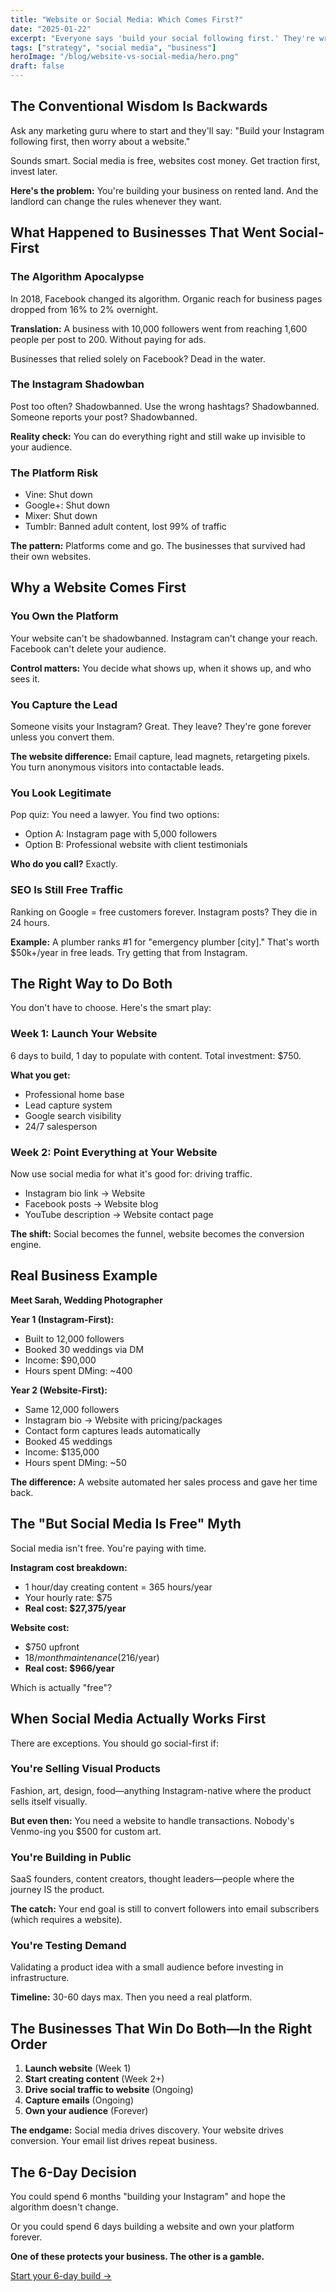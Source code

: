 ```yaml
---
title: "Website or Social Media: Which Comes First?"
date: "2025-01-22"
excerpt: "Everyone says 'build your social following first.' They're wrong. Here's why owning your platform beats renting someone else's."
tags: ["strategy", "social media", "business"]
heroImage: "/blog/website-vs-social-media/hero.png"
draft: false
---
```


## The Conventional Wisdom Is Backwards

Ask any marketing guru where to start and they'll say: "Build your Instagram following first, then worry about a website."

Sounds smart. Social media is free, websites cost money. Get traction first, invest later.

**Here's the problem:** You're building your business on rented land. And the landlord can change the rules whenever they want.

## What Happened to Businesses That Went Social-First

### The Algorithm Apocalypse

In 2018, Facebook changed its algorithm. Organic reach for business pages dropped from 16% to 2% overnight.

**Translation:** A business with 10,000 followers went from reaching 1,600 people per post to 200. Without paying for ads.

Businesses that relied solely on Facebook? Dead in the water.

### The Instagram Shadowban

Post too often? Shadowbanned. Use the wrong hashtags? Shadowbanned. Someone reports your post? Shadowbanned.

**Reality check:** You can do everything right and still wake up invisible to your audience.

### The Platform Risk

- Vine: Shut down
- Google+: Shut down
- Mixer: Shut down
- Tumblr: Banned adult content, lost 99% of traffic

**The pattern:** Platforms come and go. The businesses that survived had their own websites.

## Why a Website Comes First

### You Own the Platform

Your website can't be shadowbanned. Instagram can't change your reach. Facebook can't delete your audience.

**Control matters:** You decide what shows up, when it shows up, and who sees it.

### You Capture the Lead

Someone visits your Instagram? Great. They leave? They're gone forever unless you convert them.

**The website difference:** Email capture, lead magnets, retargeting pixels. You turn anonymous visitors into contactable leads.

### You Look Legitimate

Pop quiz: You need a lawyer. You find two options:
- Option A: Instagram page with 5,000 followers
- Option B: Professional website with client testimonials

**Who do you call?** Exactly.

### SEO Is Still Free Traffic

Ranking on Google = free customers forever. Instagram posts? They die in 24 hours.

**Example:** A plumber ranks #1 for "emergency plumber [city]." That's worth $50k+/year in free leads. Try getting that from Instagram.

## The Right Way to Do Both

You don't have to choose. Here's the smart play:

### Week 1: Launch Your Website

6 days to build, 1 day to populate with content. Total investment: $750.

**What you get:**
- Professional home base
- Lead capture system
- Google search visibility
- 24/7 salesperson

### Week 2: Point Everything at Your Website

Now use social media for what it's good for: driving traffic.

- Instagram bio link → Website
- Facebook posts → Website blog
- YouTube description → Website contact page

**The shift:** Social becomes the funnel, website becomes the conversion engine.

## Real Business Example

**Meet Sarah, Wedding Photographer**

**Year 1 (Instagram-First):**
- Built to 12,000 followers
- Booked 30 weddings via DM
- Income: $90,000
- Hours spent DMing: ~400

**Year 2 (Website-First):**
- Same 12,000 followers
- Instagram bio → Website with pricing/packages
- Contact form captures leads automatically
- Booked 45 weddings
- Income: $135,000
- Hours spent DMing: ~50

**The difference:** A website automated her sales process and gave her time back.

## The "But Social Media Is Free" Myth

Social media isn't free. You're paying with time.

**Instagram cost breakdown:**
- 1 hour/day creating content = 365 hours/year
- Your hourly rate: $75
- **Real cost: $27,375/year**

**Website cost:**
- $750 upfront
- $18/month maintenance ($216/year)
- **Real cost: $966/year**

Which is actually "free"?

## When Social Media Actually Works First

There are exceptions. You should go social-first if:

### You're Selling Visual Products

Fashion, art, design, food—anything Instagram-native where the product sells itself visually.

**But even then:** You need a website to handle transactions. Nobody's Venmo-ing you $500 for custom art.

### You're Building in Public

SaaS founders, content creators, thought leaders—people where the journey IS the product.

**The catch:** Your end goal is still to convert followers into email subscribers (which requires a website).

### You're Testing Demand

Validating a product idea with a small audience before investing in infrastructure.

**Timeline:** 30-60 days max. Then you need a real platform.

## The Businesses That Win Do Both—In the Right Order

1. **Launch website** (Week 1)
2. **Start creating content** (Week 2+)
3. **Drive social traffic to website** (Ongoing)
4. **Capture emails** (Ongoing)
5. **Own your audience** (Forever)

**The endgame:** Social media drives discovery. Your website drives conversion. Your email list drives repeat business.

## The 6-Day Decision

You could spend 6 months "building your Instagram" and hope the algorithm doesn't change.

Or you could spend 6 days building a website and own your platform forever.

**One of these protects your business. The other is a gamble.**

[Start your 6-day build →](/)
